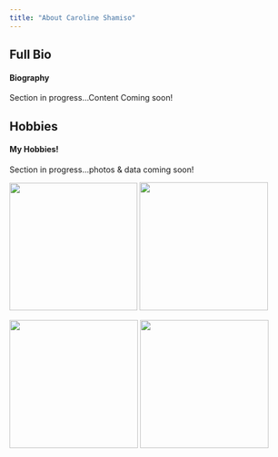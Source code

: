 ```yaml
---
title: "About Caroline Shamiso"
---
```


::: panel-tabset
## Full Bio

<h4>Biography</h4>

Section in progress...Content Coming soon!

## Hobbies

<h4>My Hobbies!</h4>

Section in progress...photos & data coming soon!

![](images/w3.jpg){width="225"} ![](images/w4.jpg){width="226"}

![](images/w6.jpg){width="226"} ![](images/w7.jpg){width="226"}
:::
